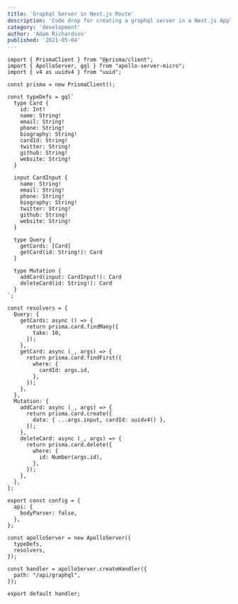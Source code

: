 ---
title: 'Graphql Server in Next.js Route'
description: 'Code drop for creating a graphql server in a Next.js Application route.'
category: 'development'
author: 'Adam Richardson'
published: '2021-05-04'
---



```js:/pages/api/graphql
import { PrismaClient } from "@prisma/client";
import { ApolloServer, gql } from "apollo-server-micro";
import { v4 as uuidv4 } from "uuid";

const prisma = new PrismaClient();

const typeDefs = gql`
  type Card {
    id: Int!
    name: String!
    email: String!
    phone: String!
    biography: String!
    cardId: String!
    twitter: String!
    github: String!
    website: String!
  }

  input CardInput {
    name: String!
    email: String!
    phone: String!
    biography: String!
    twitter: String!
    github: String!
    website: String!
  }

  type Query {
    getCards: [Card]
    getCard(id: String!): Card
  }

  type Mutation {
    addCard(input: CardInput!): Card
    deleteCard(id: String!): Card
  }
`;

const resolvers = {
  Query: {
    getCards: async () => {
      return prisma.card.findMany({
        take: 10,
      });
    },
    getCard: async (_, args) => {
      return prisma.card.findFirst({
        where: {
          cardId: args.id,
        },
      });
    },
  },
  Mutation: {
    addCard: async (_, args) => {
      return prisma.card.create({
        data: { ...args.input, cardId: uuidv4() },
      });
    },
    deleteCard: async (_, args) => {
      return prisma.card.delete({
        where: {
          id: Number(args.id),
        },
      });
    },
  },
};

export const config = {
  api: {
    bodyParser: false,
  },
};

const apolloServer = new ApolloServer({
  typeDefs,
  resolvers,
});

const handler = apolloServer.createHandler({
  path: "/api/graphql",
});

export default handler;

```